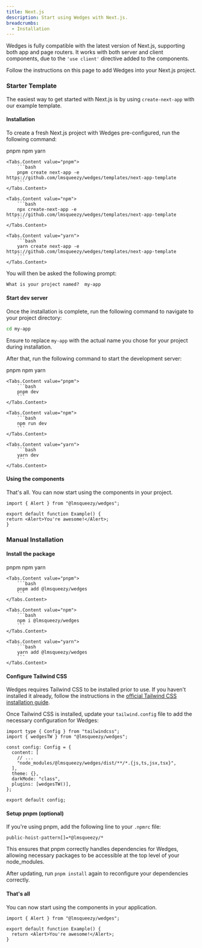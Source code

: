 ```yaml
---
title: Next.js
description: Start using Wedges with Next.js.
breadcrumbs:
  - Installation
---
```


Wedges is fully compatible with the latest version of Next.js, supporting both app and page routers. It works with both server and client components, due to the `'use client'` directive added to the components.

Follow the instructions on this page to add Wedges into your Next.js project.

### Starter Template

The easiest way to get started with Next.js is by using `create-next-app` with our example template.

<Steps>

#### Installation

To create a fresh Next.js project with Wedges pre-configured, run the following command:

<Tabs variant='underlined' defaultValue='pnpm'>
    <Tabs.List>
        <Tabs.Trigger value="pnpm">pnpm</Tabs.Trigger>
        <Tabs.Trigger value="npm">npm</Tabs.Trigger>
        <Tabs.Trigger value="yarn">yarn</Tabs.Trigger>
    </Tabs.List>

    <Tabs.Content value="pnpm">
        ```bash
        pnpm create next-app -e https://github.com/lmsqueezy/wedges/templates/next-app-template
        ```
    </Tabs.Content>

    <Tabs.Content value="npm">
        ```bash
        npx create-next-app -e https://github.com/lmsqueezy/wedges/templates/next-app-template
        ```
    </Tabs.Content>

    <Tabs.Content value="yarn">
        ```bash
        yarn create next-app -e https://github.com/lmsqueezy/wedges/templates/next-app-template
        ```
    </Tabs.Content>
</Tabs>

You will then be asked the following prompt:

```txt showLineNumbers
What is your project named?  my-app
```

#### Start dev server

Once the installation is complete, run the following command to navigate to your project directory:

```bash /my-app/
cd my-app
```

Ensure to replace `my-app` with the actual name you chose for your project during installation.

After that, run the following command to start the development server:

<Tabs variant='underlined' defaultValue='pnpm'>
    <Tabs.List>
        <Tabs.Trigger value="pnpm">pnpm</Tabs.Trigger>
        <Tabs.Trigger value="npm">npm</Tabs.Trigger>
        <Tabs.Trigger value="yarn">yarn</Tabs.Trigger>
    </Tabs.List>

    <Tabs.Content value="pnpm">
        ```bash
        pnpm dev
        ```
    </Tabs.Content>

    <Tabs.Content value="npm">
        ```bash
        npm run dev
        ```
    </Tabs.Content>

    <Tabs.Content value="yarn">
        ```bash
        yarn dev
        ```
    </Tabs.Content>
</Tabs>

#### Using the components

That's all. You can now start using the components in your project.

```tsx {1,4} showLineNumbers
import { Alert } from "@lmsqueezy/wedges";

export default function Example() {
return <Alert>You're awesome!</Alert>;
}
```
</Steps>

### Manual Installation

<Steps>

#### Install the package

<Tabs variant='underlined' defaultValue='pnpm'>
    <Tabs.List>
        <Tabs.Trigger value="pnpm">pnpm</Tabs.Trigger>
        <Tabs.Trigger value="npm">npm</Tabs.Trigger>
        <Tabs.Trigger value="yarn">yarn</Tabs.Trigger>
    </Tabs.List>

    <Tabs.Content value="pnpm">
        ```bash
        pnpm add @lmsqueezy/wedges
        ```
    </Tabs.Content>

    <Tabs.Content value="npm">
        ```bash
        npm i @lmsqueezy/wedges
        ```
    </Tabs.Content>

    <Tabs.Content value="yarn">
        ```bash
        yarn add @lmsqueezy/wedges
        ```
    </Tabs.Content>
</Tabs>

#### Configure Tailwind CSS

Wedges requires Tailwind CSS to be installed prior to use. If you haven't installed it already, follow the instructions in the <a href="https://tailwindcss.com/docs/installation/" target="_blank" rel='nofollow noreferrer'>official Tailwind CSS installation guide</a>.

Once Tailwind CSS is installed, update your `tailwind.config` file to add the necessary configuration for Wedges:

```tsx {2,7,10,11} title="tailwind.config.ts" showLineNumbers
import type { Config } from "tailwindcss";
import { wedgesTW } from "@lmsqueezy/wedges";

const config: Config = {
  content: [
    // ...
    "node_modules/@lmsqueezy/wedges/dist/**/*.{js,ts,jsx,tsx}",
  ],
  theme: {},
  darkMode: "class",
  plugins: [wedgesTW()],
};

export default config;
```

#### Setup pnpm (optional)

If you're using pnpm, add the following line to your `.npmrc` file:

```
public-hoist-pattern[]=*@lmsqueezy/*
```

This ensures that pnpm correctly handles dependencies for Wedges, allowing necessary packages to be accessible at the top level of your node_modules.

After updating, run `pnpm install` again to reconfigure your dependencies correctly.

#### That's all

You can now start using the components in your application.

```tsx {1,4} showLineNumbers
import { Alert } from "@lmsqueezy/wedges";

export default function Example() {
  return <Alert>You're awesome!</Alert>;
}
```

</Steps>

